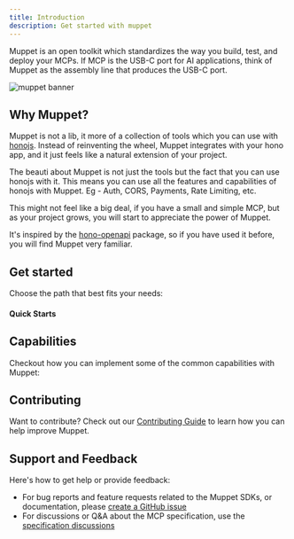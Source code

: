 ```yaml
---
title: Introduction
description: Get started with muppet
---
```


Muppet is an open toolkit which standardizes the way you build, test, and deploy your MCPs. If MCP is the USB-C port for AI applications, think of Muppet as the assembly line that produces the USB-C port.

![muppet banner](../../public/banner.png)

## Why Muppet?

Muppet is not a lib, it more of a collection of tools which you can use with [honojs](https://hono.dev/). Instead of reinventing the wheel, Muppet integrates with your hono app, and it just feels like a natural extension of your project.

The beauti about Muppet is not just the tools but the fact that you can use honojs with it. This means you can use all the features and capabilities of honojs with Muppet. Eg - Auth, CORS, Payments, Rate Limiting, etc.

This might not feel like a big deal, if you have a small and simple MCP, but as your project grows, you will start to appreciate the power of Muppet.

It's inspired by the [hono-openapi](https://www.npmjs.com/package/hono-openapi) package, so if you have used it before, you will find Muppet very familiar.

## Get started

Choose the path that best fits your needs:

#### Quick Starts
<Cards>
  <Card title="For Server Developers" href="/docs/quickstart/server" description="Expose data and content from your servers to LLMs" />
  <Card title="For Users" href="/docs/quickstart/user" description="Create reusable prompt templates and workflows"/>
</Cards>

## Capabilities

Checkout how you can implement some of the common capabilities with Muppet:

<Cards>
  <Card title="Resources" href="/docs/concepts/resources" description="Expose data and content from your servers to LLMs" />
  <Card title="Prompts" href="/docs/concepts/prompts" description="Create reusable prompt templates and workflows" />
  <Card title="Tools" href="/docs/concepts/tools" description="Enable LLMs to perform actions through your server" />
</Cards>

## Contributing

Want to contribute? Check out our [Contributing Guide](/docs/development/contributing) to learn how you can help improve Muppet.

## Support and Feedback

Here's how to get help or provide feedback:

- For bug reports and feature requests related to the Muppet SDKs, or documentation, please [create a GitHub issue](https://github.com/muppet-dev)
- For discussions or Q&A about the MCP specification, use the [specification discussions](https://github.com/orgs/muppet-dev/discussions)